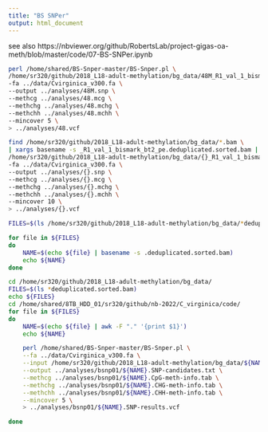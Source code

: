 ```yaml
---
title: "BS SNPer"
output: html_document
---
```


see also https://nbviewer.org/github/RobertsLab/project-gigas-oa-meth/blob/master/code/07-BS-SNPer.ipynb


```bash
perl /home/shared/BS-Snper-master/BS-Snper.pl \
/home/sr320/github/2018_L18-adult-methylation/bg_data/48M_R1_val_1_bismark_bt2_pe.deduplicated.sorted.bam \
-fa ../data/Cvirginica_v300.fa \
--output ../analyses/48M.snp \
--methcg ../analyses/48.mcg \
--methchg ../analyses/48.mchg \
--methchh ../analyses/48.mchh \
--mincover 5 \
> ../analyses/48.vcf

```

```bash
find /home/sr320/github/2018_L18-adult-methylation/bg_data/*.bam \
| xargs basename -s _R1_val_1_bismark_bt2_pe.deduplicated.sorted.bam | xargs -I{} perl /home/shared/BS-Snper-master/BS-Snper.pl \
/home/sr320/github/2018_L18-adult-methylation/bg_data/{}_R1_val_1_bismark_bt2_pe.deduplicated.sorted.bam \
-fa ../data/Cvirginica_v300.fa \
--output ../analyses/{}.snp \
--methcg ../analyses/{}.mcg \
--methchg ../analyses/{}.mchg \
--methchh ../analyses/{}.mchh \
--mincover 10 \
> ../analyses/{}.vcf
```
```bash
FILES=$(ls /home/sr320/github/2018_L18-adult-methylation/bg_data/*deduplicated.sorted.bam)

for file in ${FILES}
do
    NAME=$(echo ${file} | basename -s .deduplicated.sorted.bam)
    echo ${NAME}
done    
```



```bash
cd /home/sr320/github/2018_L18-adult-methylation/bg_data/
FILES=$(ls *deduplicated.sorted.bam)
echo ${FILES}
cd /home/shared/8TB_HDD_01/sr320/github/nb-2022/C_virginica/code/
for file in ${FILES}
do
    NAME=$(echo ${file} | awk -F "." '{print $1}')
    echo ${NAME}

    perl /home/shared/BS-Snper-master/BS-Snper.pl \
    --fa ../data/Cvirginica_v300.fa \
    --input /home/sr320/github/2018_L18-adult-methylation/bg_data/${NAME}.deduplicated.sorted.bam \
    --output ../analyses/bsnp01/${NAME}.SNP-candidates.txt \
    --methcg ../analyses/bsnp01/${NAME}.CpG-meth-info.tab \
    --methchg ../analyses/bsnp01/${NAME}.CHG-meth-info.tab \
    --methchh ../analyses/bsnp01/${NAME}.CHH-meth-info.tab \
    --mincover 5 \
    > ../analyses/bsnp01/${NAME}.SNP-results.vcf

done
```


